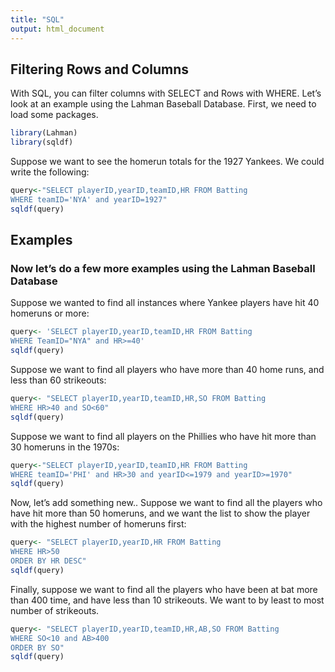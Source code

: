```yaml
---
title: "SQL"
output: html_document
---
```


## Filtering Rows and Columns

With SQL, you can filter columns with SELECT and Rows with WHERE. Let's look at an example using the Lahman Baseball Database. First, we need to load some packages.

```r
library(Lahman)
library(sqldf)
```

Suppose we want to see the homerun totals for the 1927 Yankees. We could write the following:

```r
query<-"SELECT playerID,yearID,teamID,HR FROM Batting
WHERE teamID='NYA' and yearID=1927"
sqldf(query)
```

## Examples
### Now let's do a few more examples using the Lahman Baseball Database
Suppose we wanted to find all instances where Yankee players have hit 40 homeruns or more:
  

```r
query<- 'SELECT playerID,yearID,teamID,HR FROM Batting
WHERE TeamID="NYA" and HR>=40'
sqldf(query)
```

Suppose we want to find all players who have more than 40 home runs, and less than 60 strikeouts:
  

```r
query<- "SELECT playerID,yearID,teamID,HR,SO FROM Batting
WHERE HR>40 and SO<60"
sqldf(query)
```

Suppose we want to find all players on the Phillies who have hit more than 30 homeruns in the 1970s:
  

```r
query<-"SELECT playerID,yearID,teamID,HR FROM Batting
WHERE teamID='PHI' and HR>30 and yearID<=1979 and yearID>=1970"
sqldf(query)
```

Now, let's add something new.. Suppose we want to find all the players who have hit more than 50 homeruns, and we want the list to show the player with the highest number of homeruns first:

```r
query<- "SELECT playerID,yearID,HR FROM Batting
WHERE HR>50
ORDER BY HR DESC"
sqldf(query)
```

Finally, suppose we want to find all the players who have been at bat more than 400 time, and have less than 10 strikeouts. We want to by least to most number of strikeouts.

```r
query<- "SELECT playerID,yearID,teamID,HR,AB,SO FROM Batting
WHERE SO<10 and AB>400
ORDER BY SO"
sqldf(query)
```